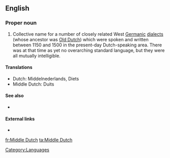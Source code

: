 ==English==
{{wikipedia}}

===Proper noun===
{{en-proper-noun|sg=[[middle|Middle]] [[Dutch]]}}

# Collective name for a number of closely related West [[Germanic]] [[dialect]]s (whose ancestor was [[Old Dutch]]) which were spoken and written between 1150 and 1500 in the present-day Dutch-speaking area. There was at that time as yet no overarching standard language, but they were all mutually intelligible.

====Translations====
* Dutch: Middelnederlands, Diets
* Middle Dutch: Duits

====See also====
*{{langcat}}

====External links====
* {{ISO 639|3code=dum}}

[[Category:Languages]]

[[fr:Middle Dutch]]
[[ta:Middle Dutch]]